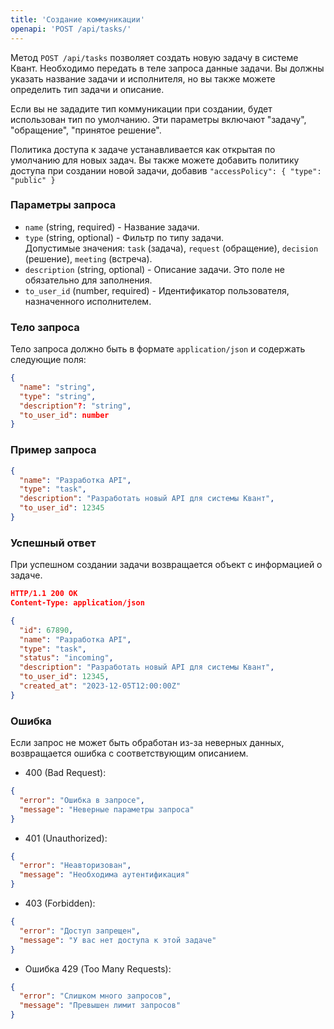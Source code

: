 ```yaml
---
title: 'Создание коммуникации'
openapi: 'POST /api/tasks/'
---
```


Метод `POST /api/tasks` позволяет создать новую задачу в системе Квант. Необходимо передать в теле запроса данные задачи.
Вы должны указать название задачи и исполнителя, но вы также можете определить тип задачи и описание.

Если вы не зададите тип коммуникации при создании, будет использован тип по умолчанию. Эти параметры включают "задачу", "обращение", "принятое решение".

Политика доступа к задаче устанавливается как открытая по умолчанию для новых задач. Вы также можете добавить политику доступа при создании новой задачи, добавив `"accessPolicy": { "type": "public" }`

### Параметры запроса

- `name` (string, required) - Название задачи.
- `type` (string, optional) - Фильтр по типу задачи.  
  Допустимые значения: `task` (задача), `request` (обращение), `decision` (решение), `meeting` (встреча).
- `description` (string, optional) - Описание задачи. Это поле не обязательно для заполнения.
- `to_user_id` (number, required) - Идентификатор пользователя, назначенного исполнителем.

### Тело запроса

Тело запроса должно быть в формате `application/json` и содержать следующие поля:

```json
{
  "name": "string",
  "type": "string",
  "description"?: "string",
  "to_user_id": number
}
```

### Пример запроса
```json
{
  "name": "Разработка API",
  "type": "task",
  "description": "Разработать новый API для системы Квант",
  "to_user_id": 12345
}
```

### Успешный ответ
При успешном создании задачи возвращается объект с информацией о задаче.

```json
HTTP/1.1 200 OK
Content-Type: application/json

{
  "id": 67890,
  "name": "Разработка API",
  "type": "task",
  "status": "incoming",
  "description": "Разработать новый API для системы Квант",
  "to_user_id": 12345,
  "created_at": "2023-12-05T12:00:00Z"
}
```

### Ошибка
Если запрос не может быть обработан из-за неверных данных, возвращается ошибка с соответствующим описанием.

- 400 (Bad Request):
```json
{
  "error": "Ошибка в запросе",
  "message": "Неверные параметры запроса"
}
```

- 401 (Unauthorized):
```json
{
  "error": "Неавторизован",
  "message": "Необходима аутентификация"
}
```
- 403 (Forbidden):
```json
{
  "error": "Доступ запрещен",
  "message": "У вас нет доступа к этой задаче"
}
```

- Ошибка 429 (Too Many Requests):
```json
{
  "error": "Слишком много запросов",
  "message": "Превышен лимит запросов"
}
```